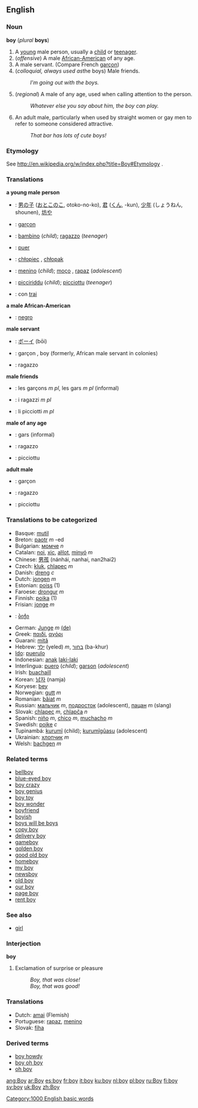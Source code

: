 ==English==
===Noun===
'''boy''' (''plural'' '''boys''')

#<!--DefA--> A [[young]] male person, usually a [[child]] or [[teenager]].
#<!--DefB--> (''offensive'') A male [[African-American]] of any age.
#<!--DefC--> A male servant. (Compare French [[garçon]])
#<!--DefD--> (''colloquial, always used as ''the boys) Male friends.
#: ''I'm going out with the boys.''
#<!--DefE--> (''regional'') A male of any age, used when calling attention to the person.
#: ''Whatever else you say about him, the boy can play.''
#<!--DefF--> An adult male, particularly when used by straight women or gay men to refer to someone considered attractive.
#: ''That bar has lots of cute boys!''

===Etymology===
See http://en.wikipedia.org/w/index.php?title=Boy#Etymology .

===Translations===

<!--DefA-->'''a young male person'''
{{top}}
*{{jp}}: [[男の子]] ([[おとこのこ]], otoko-no-ko), [[君]] ([[くん]], -kun), [[少年]] (しょうねん, shounen), [[坊や]]
*{{fr}}: [[garçon]] {{m}}
*{{it}}: [[bambino]] {{m}} (''child''); [[ragazzo]] {{m}} (''teenager'')
*{{la}}: [[puer]] {{m}}
{{mid}}
*{{pl}}: [[chłopiec]] {{m}} , [[chłopak]] {{m}}
*{{pt}}: [[menino]] {{m}} (''child''); [[moço]] {{m}}, [[rapaz]] {{m}} (''adolescent'')
*{{scn}}: [[picciriddu]] {{m}} (''child''); [[picciottu]] {{m}} (''teenager'')
*{{vi}}: con [[trai]]
{{bottom}}

<!--DefB-->'''a male African-American'''
{{top}}
*{{it}}: [[negro]] {{m}}
{{mid}}
{{bottom}}

<!--DefC-->'''male servant'''
{{top}}
*{{jp}}: [[ボーイ]] (bōi)
*{{fr}}: garçon {{m}}, boy {{m}} (formerly, African male servant in colonies)
*{{it}}: ragazzo {{m}}
{{mid}}
{{bottom}}

<!--DefD-->'''male friends'''
{{top}}
*{{fr}}: les garçons ''m pl'', les gars ''m pl'' (informal)
*{{it}}: i ragazzi ''m pl''
*{{scn}}: li picciotti ''m pl''
{{mid}}
{{bottom}}

<!--DefE-->'''male of any age'''
{{top}}
*{{fr}}: gars {{m}} (informal)
*{{it}}: ragazzo {{m}}
{{mid}}
*{{scn}}: picciottu {{m}}
{{bottom}}

<!--DefF-->'''adult male'''
{{top}}
*{{fr}}: garçon {{m}}
*{{it}}: ragazzo {{m}}
{{mid}}
*{{scn}}: picciottu {{m}}
{{bottom}}

===Translations to be categorized===
{{checktrans}}
*Basque: [[mutil]]
*Breton: [[paotr]] ''m'' -ed
*Bulgarian: [[момче]] ''n''
*Catalan: [[noi]], [[xic]], [[aŀlot]], [[minyó]] ''m''
*Chinese: [[男孩]] (nánhái, nanhai, nan2hai2)
*Czech: [[kluk]], [[chlapec]] ''m''
*Danish: [[dreng]] ''c''
*Dutch: [[jongen]] ''m''
*Estonian: [[poiss]] (1)
*Faroese: [[drongur]] ''m''
*Finnish: [[poika]] (1)
*Frisian: [[jonge]] ''m''
*{{ka}}: [[ბიჭი]]
*German: [[Junge]] ''m'' [[:de:Junge|(de)]]
*Greek: [[παιδί]], [[αγόρι]]
*Guarani: [[mitã]]
*Hebrew: [[ילד]] (yeled) ''m'', [[בחור]] (ba-khur) 
*[[Ido]]: [[puerulo]]
*Indonesian: [[anak]] [[laki-laki]]
*Interlingua: [[puero]] (''child''); [[garson]] (''adolescent'')
*Irish: [[buachaill]]
*Korean: [[남자]] (namja)
*Koryese: [[bey]]
*Norwegian: [[gutt]] ''m''
*Romanian: [[băiat]] ''m''
*Russian: [[мальчик]] ''m'', [[подросток]] (adolescent), [[пацан]] ''m'' (slang)
*Slovak: [[chlapec]] ''m'', [[chlapča]] ''n''
*Spanish: [[niño]] ''m'', [[chico]] ''m'', [[muchacho]] ''m''
*Swedish: [[pojke]] ''c''
*Tupinambá: [[kurumĩ]] (child); [[kurumĩgûasu]] (adolescent)
*Ukrainian: [[хлопчик]] ''m''
*Welsh: [[bachgen]] ''m''

===Related terms===
*[[bellboy]]
*[[blue-eyed boy]]
*[[boy crazy]]
*[[boy genius]]
*[[boy toy]]
*[[boy wonder]]
*[[boyfriend]]
*[[boyish]]
*[[boys will be boys]]
*[[copy boy]]
*[[delivery boy]]
*[[gameboy]]
*[[golden boy]]
*[[good old boy]]
*[[homeboy]]
*[[my boy]]
*[[newsboy]]
*[[old boy]]
*[[our boy]]
*[[page boy]]
*[[rent boy]]

===See also===
*[[girl]]

===Interjection===
'''boy'''

#Exclamation of surprise or pleasure
#:''Boy, that was close!''
#:''Boy, that was good!''

===Translations===
*Dutch: [[amai]] (Flemish)
*Portuguese: [[rapaz]], [[menino]]<!--are these really translations of the interjection or actually of the noun?-->
*Slovak: [[fíha]]

===Derived terms===
*[[boy howdy]]
*[[boy oh boy]]
*[[oh boy]]

{{rfc}}

[[Category:1000 English basic words]]

[[ang:Boy]]
[[ar:Boy]]
[[es:boy]]
[[fr:boy]]
[[it:boy]]
[[ku:boy]]
[[nl:boy]]
[[pl:boy]]
[[ru:Boy]]
[[fi:boy]]
[[sv:boy]]
[[uk:Boy]]
[[zh:Boy]]